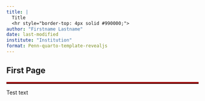 ```yaml
---
title: |
  Title
  <hr style="border-top: 4px solid #990000;">
author: "Firstname Lastname"
date: last-modified
institute: "Institution"
format: Penn-quarto-template-revealjs
---
```


## First Page

<hr style="border-top: 4px solid #990000;">

Test text
